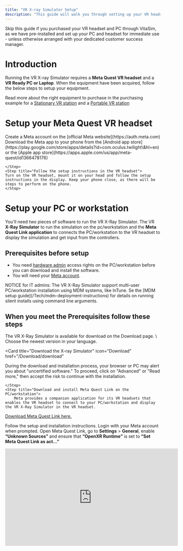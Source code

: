 ```yaml
---
title: "VR X-ray Simulator Setup"
description: "This guide will walk you through setting up your VR headset, preparing your PC or workstation with the necessary software, and connecting the headset to launch the application."
---
```


<Note>
    Skip this guide if you purchased your VR headset and PC through VitaSim, as we have pre-installed and set up your PC and headset for immediate use - unless otherwise arranged with your dedicated customer success manager.

</Note>

# Introduction
Running the VR X-ray Simulator requires a **Meta Quest VR headset** and a **VR Ready PC or Laptop**. 
When the equipment have been acquired, follow the below steps to setup your equipment. 

Read more about the right equipment to purchase in the purchasing example 
for a [Stationary VR station](/Guides/purchasing/example-of-stationary) and a [Portable VR station](/Guides/purchasing/example-of-portable)

# Setup your Meta Quest VR headset


<Steps>
    <Step title="Create a Meta account">
        Create a Meta account on the [official Meta website](https://auth.meta.com)  
    </Step>
    <Step title="Download the Meta phone app">
        Download the Meta app to your phone from the [Android app store](https://play.google.com/store/apps/details?id=com.oculus.twilight\&hl=en) or the [Apple app store](https://apps.apple.com/us/app/meta-quest/id1366478176)
    </Step>
    <Step title="Login to the Meta app on your phone using your Meta Account">

    </Step>
    <Step title="Follow the setup instructions in the VR headset">
    Turn on the VR headset, mount it on your head and follow the setup instructions in the display. Keep your phone close, as there will be 
    steps to perform on the phone.
    </Step>
</Steps>


# Setup your PC or workstation 

You'll need two pieces of software to run the VR X-Ray Simulator. The VR **X-Ray Simulator** to run the simulation on 
the pc/workstation and the **Meta Quest Link application** to connects the PC/workstation to the VR headset to display the simulation and get input from the controllers.

## Prerequisites before setup

* You need [hardware admin](https://support.microsoft.com/en-gb/office/check-if-you-have-local-admin-rights-to-install-office-edc2f78a-e6b7-4041-917b-8136afb0a654) access rights on the PC/workstation before you can download and install the software.
* You will need your [Meta account](https://auth.meta.com).

<Note>
NOTICE for IT admins: The VR X-Ray Simulator support multi-user PC/workstation installation using MDM systems, like InTune. 
Se the [MDM setup guide](/Tech/mdm-deployment-instructions) for details on running silent installs using command line arguments.    
</Note>

## When you meet the Prerequisites follow these steps

<Steps>
    <Step title="Download and install the VR X-Ray Simulator on the PC/workstation">
The VR X-Ray Simulator is available for download on the Download page. \
Choose the newest version in your language.

<Card
    title="Download the X-ray Simulator"
    icon="Download"
    href="/Download/download"
>
</Card>

<Note>
During the download and installation process, your browser or PC may alert you about "uncertified software." To proceed, click on "Advanced" or "Read more," then accept the risk to continue with the installation.    
</Note>

    </Step>
    <Step title="Download and install Meta Quest Link on the PC/workstation">
        Meta provides a companion application for its VR headsets that enables the VR headset to connect to your PC/workstation and display the VR X-Ray Simulator in the VR headset.

[Download Meta Quest Link here.](https://www.meta.com/en-gb/help/quest/articles/headsets-and-accessories/oculus-rift-s/install-app-for-link/)

Follow the setup and installation instructions. Login with your Meta account when prompted.
    </Step>
    <Step title="Adjust the Meta Quest Link settings">
Open Meta Quest Link, go to **Settings** > **General**, enable **“Unknown Sources”** and ensure that **“OpenXR Runtime”** is set to **”Set Meta Quest Link as act...”**
    </Step>
</Steps>

<iframe
  width="560"
  height="315"
  src="https://www.youtube.com/watch?v=Y504kwXNh-Q"
  title="YouTube video player"
  frameborder="0"
  allow="accelerometer; autoplay; clipboard-write; encrypted-media; gyroscope; picture-in-picture"
  allowfullscreen
></iframe>
